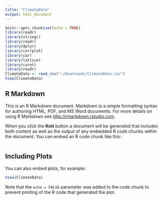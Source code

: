 ```yaml
---
title: "ClimateData"
output: html_document
---
```


```r
knitr::opts_chunk$set(echo = TRUE)
library(readr)
library(stringr)
library(readr)
library(dplyr)
library(corrplot)
library(car)
library(lattice)
library(caret)
library(readr)
ClimateData <- read_csv("~/Downloads/ClimateData.csv")
View(ClimateData)

```

## R Markdown

This is an R Markdown document. Markdown is a simple formatting syntax for authoring HTML, PDF, and MS Word documents. For more details on using R Markdown see <http://rmarkdown.rstudio.com>.

When you click the **Knit** button a document will be generated that includes both content as well as the output of any embedded R code chunks within the document. You can embed an R code chunk like this:

```r

  
```

## Including Plots

You can also embed plots, for example:

```r
View(ClimateData)
```

Note that the `echo = FALSE` parameter was added to the code chunk to prevent printing of the R code that generated the plot.
